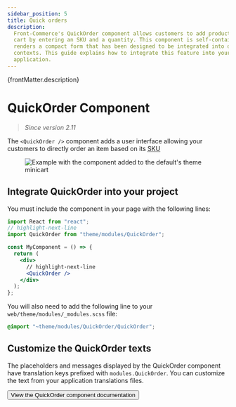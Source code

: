 ```yaml
---
sidebar_position: 5
title: Quick orders
description:
  Front-Commerce's QuickOrder component allows customers to add products to the
  cart by entering an SKU and a quantity. This component is self-contained and
  renders a compact form that has been designed to be integrated into different
  contexts. This guide explains how to integrate this feature into your
  application.
---
```



<p>{frontMatter.description}</p>

# QuickOrder Component

> _Since version 2.11_

The `<QuickOrder />` component adds a user interface allowing your customers to
directly order an item based on its <abbr title="Stock Keeping Unit">SKU</abbr>

<Figure>

![Example with the component added to the default's theme minicart](./assets/Quickorder-sample.png)

</Figure>

## Integrate QuickOrder into your project

You must include the component in your page with the following lines:

```jsx
import React from "react";
// highlight-next-line
import QuickOrder from "theme/modules/QuickOrder";

const MyComponent = () => {
  return (
    <div>
      // highlight-next-line
      <QuickOrder />
    </div>
  );
};
```

You will also need to add the following line to your
`web/theme/modules/_modules.scss` file:

```scss
@import "~theme/modules/QuickOrder/QuickOrder";
```

## Customize the QuickOrder texts

The placeholders and messages displayed by the QuickOrder component have
translation keys prefixed with `modules.QuickOrder`. You can customize the text
from your application translations files.

<div className="text-center pt-4">
  <Link to="/docs/advanced/theme/translations">
    <Button theme="primary" size="large">
      View the QuickOrder component documentation
    </Button>
  </Link>
</div>

